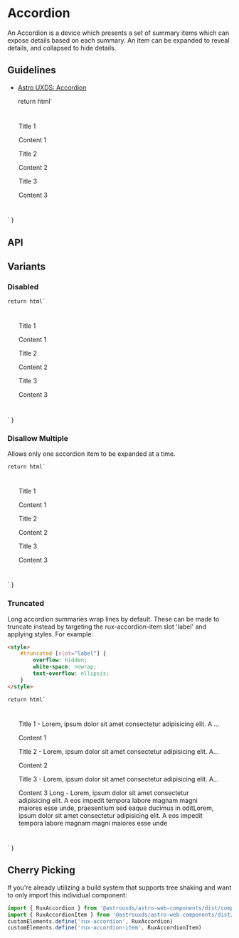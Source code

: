 
<Meta of={AccordionStories} />

# Accordion

An Accordion is a device which presents a set of summary items which can expose details based on each summary. An item can be expanded to reveal details, and collapsed to hide details.

## Guidelines

*   [Astro UXDS: Accordion](https://www.astrouxds.com/components/accordion/)

    return html`
<div style="padding: 5%;">
    <rux-accordion
        ?disabled="${args.disabled}"
        ?disallow-multiple="${args.disallowMultiple}"
    >
        <rux-accordion-item><div slot="label">Title 1</div><p>Content 1</p></rux-accordion-item>
        <rux-accordion-item><div slot="label">Title 2</div><p>Content 2</p></rux-accordion-item>
        <rux-accordion-item><div slot="label">Title 3</div><p>Content 3</p></rux-accordion-item>
    </rux-accordion>
</div>
    `
}

<Canvas>
  <Story of={AccordionStories.Default_} />
</Canvas>

## API

<ArgsTable of="rux-accordion" />

## Variants

### Disabled

    return html`
<div style="padding: 5%;">
    <rux-accordion
        ?disabled="${args.disabled}"
        ?disallow-multiple="${args.disallowMultiple}"
    >
        <rux-accordion-item><div slot="label">Title 1</div><p>Content 1</p></rux-accordion-item>
        <rux-accordion-item><div slot="label">Title 2</div><p>Content 2</p></rux-accordion-item>
        <rux-accordion-item><div slot="label">Title 3</div><p>Content 3</p></rux-accordion-item>
    </rux-accordion>
</div>
    `
}

<Canvas>
  <Story of={AccordionStories.Disabled_} />
</Canvas>

### Disallow Multiple

Allows only one accordion item to be expanded at a time.

    return html`
<div style="padding: 5%;">
    <rux-accordion
        ?disabled="${args.disabled}"
        ?disallow-multiple="${args.disallowMultiple}"
    >
        <rux-accordion-item><div slot="label">Title 1</div><p>Content 1</p></rux-accordion-item>
        <rux-accordion-item><div slot="label">Title 2</div><p>Content 2</p></rux-accordion-item>
        <rux-accordion-item><div slot="label">Title 3</div><p>Content 3</p></rux-accordion-item>
    </rux-accordion>
</div>
    `
}

<Canvas>
  <Story of={AccordionStories.DisallowMultiple_} />
</Canvas>

### Truncated

Long accordion summaries wrap lines by default. These can be made to truncate instead by targeting the rux-accordion-item slot 'label' and applying styles. For example:

```html
<style>
    #truncated [slot="label"] {
        overflow: hidden;
        white-space: nowrap;
        text-overflow: ellipsis;
    }
</style>
```

    return html`
<div style="padding: 5%;">
    <style>
        #truncated [slot="label"] {
            overflow: hidden;
            white-space: nowrap;
            text-overflow: ellipsis;
        }
    </style>
    <rux-accordion
        ?disabled="${args.disabled}"
        ?disallow-multiple="${args.disallowMultiple}"
        id="truncated"
    >
        <rux-accordion-item>
            <div slot="label">Title 1 - Lorem, ipsum dolor sit amet consectetur adipisicing
                elit. A eos impedit tempora labore magnam magni maiores
                esse unde, praesentium sed eaque ducimus in odit
            </div>
            <p>Content 1</p>
        </rux-accordion-item>
        <rux-accordion-item>
            <div slot="label">Title 2 - Lorem, ipsum dolor sit amet consectetur adipisicing
                elit. A eos impedit tempora labore magnam magni maiores
                esse unde, praesentium sed eaque ducimus in odit
            </div>
            <p>Content 2</p>
        </rux-accordion-item>
        <rux-accordion-item>
            <div slot="label">Title 3 - Lorem, ipsum dolor sit amet consectetur adipisicing
                elit. A eos impedit tempora labore magnam magni maiores
                esse unde, praesentium sed eaque ducimus in odit
            </div>
            <p>Content 3 Long - Lorem, ipsum dolor sit amet consectetur adipisicing elit. A eos impedit tempora
                labore magnam magni maiores esse unde, praesentium sed eaque ducimus in oditLorem, ipsum dolor sit
                amet consectetur adipisicing elit. A eos impedit tempora labore magnam magni maiores esse unde</p>
        </rux-accordion-item>
    </rux-accordion>
</div>
    `
}

<Canvas>
  <Story of={AccordionStories.Truncated} />
</Canvas>

## Cherry Picking

If you're already utilizing a build system that supports tree shaking and want to only import this individual component:

```js
import { RuxAccordion } from '@astrouxds/astro-web-components/dist/components/rux-accordion'
import { RuxAccordionItem } from '@astrouxds/astro-web-components/dist/components/rux-accordion-item'
customElements.define('rux-accordion', RuxAccordion)
customElements.define('rux-accordion-item', RuxAccordionItem)
```
